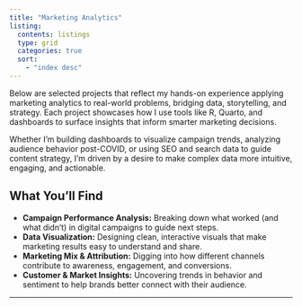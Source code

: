 ```yaml
---
title: "Marketing Analytics"
listing: 
  contents: listings
  type: grid
  categories: true
  sort: 
    - "index desc"
---
```


Below are selected projects that reflect my hands-on experience applying marketing analytics to real-world problems, bridging data, storytelling, and strategy. Each project showcases how I use tools like R, Quarto, and dashboards to surface insights that inform smarter marketing decisions.

Whether I’m building dashboards to visualize campaign trends, analyzing audience behavior post-COVID, or using SEO and search data to guide content strategy, I’m driven by a desire to make complex data more intuitive, engaging, and actionable.


## What You’ll Find

- **Campaign Performance Analysis:** Breaking down what worked (and what didn’t) in digital campaigns to guide next steps.
- **Data Visualization:** Designing clean, interactive visuals that make marketing results easy to understand and share.
- **Marketing Mix & Attribution:** Digging into how different channels contribute to awareness, engagement, and conversions.
- **Customer & Market Insights:** Uncovering trends in behavior and sentiment to help brands better connect with their audience.

---
